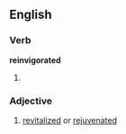==English==

===Verb===
'''reinvigorated'''

# {{past of|[[reinvigorate]]}}

===Adjective===
{{en-adj}}

# [[revitalized]] or [[rejuvenated]]